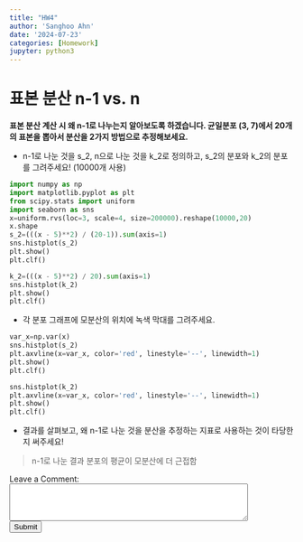 ```yaml
---
title: "HW4"
author: 'Sanghoo Ahn'
date: '2024-07-23'
categories: [Homework]
jupyter: python3
---
```

# 표본 분산 n-1 vs. n

**표본 분산 계산 시 왜 n-1로 나누는지 알아보도록 하겠습니다. 균일분포 (3, 7)에서 20개의 표본을 뽑아서 분산을 2가지 방법으로 추정해보세요.**

- n-1로 나눈 것을 s_2, n으로 나눈 것을 k_2로 정의하고, s_2의 분포와 k_2의 분포를 그려주세요! (10000개 사용)
```python
import numpy as np
import matplotlib.pyplot as plt
from scipy.stats import uniform
import seaborn as sns
x=uniform.rvs(loc=3, scale=4, size=200000).reshape(10000,20)
x.shape
s_2=(((x - 5)**2) / (20-1)).sum(axis=1)
sns.histplot(s_2)
plt.show()
plt.clf()

```
```python
k_2=(((x - 5)**2) / 20).sum(axis=1)
sns.histplot(k_2)
plt.show()
plt.clf()
```


- 각 분포 그래프에 모분산의 위치에 녹색 막대를 그려주세요.
```python
var_x=np.var(x)
sns.histplot(s_2)
plt.axvline(x=var_x, color='red', linestyle='--', linewidth=1)
plt.show()
plt.clf()
```
```python
sns.histplot(k_2)
plt.axvline(x=var_x, color='red', linestyle='--', linewidth=1)
plt.show()
plt.clf()
```

- 결과를 살펴보고, 왜 n-1로 나눈 것을 분산을 추정하는 지표로 사용하는 것이 타당한지 써주세요!

> n-1로 나눈 결과 분포의 평균이 모분산에 더 근접함

<form id="comment-form">
    <label for="comment">Leave a Comment:</label><br>
    <textarea id="comment" name="comment" rows="4" cols="50"></textarea><br>
    <input type="submit" value="Submit">
</form>

<div id="comments-section">

</div>

<script>
document.getElementById('comment-form').addEventListener('submit', function(e) {
    e.preventDefault();
    var comment = document.getElementById('comment').value;
    // 댓글을 서버에 저장하는 코드 추가
    document.getElementById('comments-section').innerHTML += '<p>' + comment + '</p>';
    document.getElementById('comment').value = ''; // 폼 초기화
});